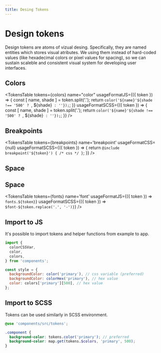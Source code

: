 ```yaml
---
title: Desing Tokens
---
```



# Design tokens

Design tokens are atoms of vizual desing. Specifically, they are named entities which stores visual atributes. We using them instead of hard-coded values (like hexadecimal colors or pixel values for spacing), so we can sustain scaleble and consistent visual system for developing user interfaces.

## Colors

<TokensTable
  tokens={colors}
  name="color"
  usageFormatJS={({ token }) => {
    const [ name, shade ] = token.split('.');
    return `color('${name}'${shade !== '500' ? `, ${shade}` : ''});`;
  }}
  usageFormatSCSS={({ token }) => {
    const [ name, shade ] = token.split('.');
    return `color('${name}'${shade !== '500' ? `, ${shade}` : ''});`;
  }}
/>

## Breakpoints

<TokensTable
  tokens={breakpoints}
  name='breakpoint'
  usageFormatCSS={null}
  usageFormatSCSS={({ token }) => {
    return `@include breakpoint('${token}') { /* css */ }`;
  }}
/>

## Space

<TokensTable
  tokens={spaces}
  name='space'
/>

## Space

<TokensTable
  tokens={fonts}
  name='font'
  usageFormatJS={({ token }) => `fonts.${token}`}
  usageFormatSCSS={({ token }) => `$font-${token.replace('.', '-')}`}
/>

## Import to JS

It's possible to import tokens and helper functions from example to app.

```js
import {
  colorCSSVar,
  color,
  colors,
} from 'components';

const style = {
  backgroundColor: color('primary'), // css variable (preferred)
  backgroundColor: colorHex('primary'), // hex value
  color: colors['primary'][500], // hex value
};
```

## Import to SCSS

Tokens can be used similarly in SCSS environment.

```scss
@use 'components/src/tokens';

.component {
  background-color: tokens.color('primary'); // preferred
  background-color: map.get(tokens.$colors, 'primary', 500);
}
```

